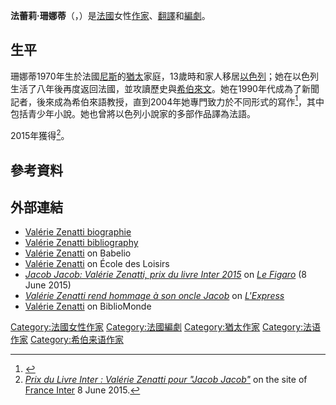 {{Infobox writer
| name         = 法蕾莉·珊娜蒂<br>Valérie Zenatti
| image        = Valérie Zenatti (21e Maghreb des Livres, Paris, 7 et 8 février 2015) retusche.jpg
| imagesize    = 
| birth_name    = 
| birth_date    = {{birth date|df=y|1970|04|01}}
| birth_place   = {{FRA}}[[尼斯|尼斯]]
| death_date    = 
| death_place   = 
| occupation   = [[作家|作家]]、[[翻譯|翻譯]]和[[編劇|編劇]]
| nationality  = {{FRA}}
| alma_mater   = 
| partner      = 
| subject      = 
| period       = 
| genre        = 
| movement     = 
| notableworks = 
| influences   = 
| influenced   = 
| awards       = 	{{link-en|國際圖書獎|Prix du Livre Inter}}（2015）
| signature    = 
}}

'''法蕾莉·珊娜蒂'''（{{lang-fr|'''Valérie Zenatti'''}}，{{bd|1970年|4月1日|catIdx=Zenatti, Valérie}}）是[[法國|法國]]女性[[作家|作家]]、[[翻譯|翻譯]]和[[編劇|編劇]]。

==生平==
珊娜蒂1970年生於法國[[尼斯|尼斯]]的[[猶太|猶太]]家庭，13歲時和家人移居[[以色列|以色列]]；她在以色列生活了八年後再度返回法國，並攻讀歷史與[[希伯來文|希伯來文]]。她在1990年代成為了新聞記者，後來成為希伯來語教授，直到2004年她專門致力於不同形式的寫作<ref>{{cite web |title=Valerie Zenatti |url=https://www.bloomsbury.com/author/valerie-zenatti |website=https://www.bloomsbury.com/ |accessdate=2021-02-07}}</ref>，其中包括青少年小說。她也曾將以色列小說家{{link-en|亞倫·艾伯斐|Aharon Appelfeld}}的多部作品譯為法語。

2015年獲得{{link-en|國際圖書獎|Prix du Livre Inter}}<ref>[https://web.archive.org/web/20150608195750/http://www.franceinter.fr/evenement-prix-du-livre-inter-valerie-zenatti-pour-jacob-jacob ''Prix du Livre Inter : Valérie Zenatti pour "Jacob Jacob"''] on the site of [[France_Inter|France Inter]] 8 June 2015.</ref>。

==參考資料==
{{reflist}}

== 外部連結 ==
* [https://web.archive.org/web/20160303205631/http://www.ricochet-jeunes.org/auteurs/recherche/3478-valerie-zenatti Valérie Zenatti biographie]
* [http://www.ricochet-jeunes.org/auteurs/bibliographie/3478-valerie-zenatti Valérie Zenatti bibliography] {{Wayback|url=http://www.ricochet-jeunes.org/auteurs/bibliographie/3478-valerie-zenatti |date=20170118135636 }}
* [http://www.babelio.com/auteur/Valerie-Zenatti/5364 Valérie Zenatti] {{Wayback|url=http://www.babelio.com/auteur/Valerie-Zenatti/5364 |date=20201129033555 }} on Babelio
* [http://www.ecoledesloisirs.fr/auteur/valerie-zenatti Valérie Zenatti] {{Wayback|url=http://www.ecoledesloisirs.fr/auteur/valerie-zenatti |date=20201127173010 }} on École des Loisirs
* [http://www.lefigaro.fr/livres/2015/06/08/03005-20150608ARTFIG00157--jacob-jacob-valerie-zenatti-prix-du-livre-inter-2015.php ''Jacob Jacob: Valérie Zenatti, prix du livre Inter 2015''] {{Wayback|url=http://www.lefigaro.fr/livres/2015/06/08/03005-20150608ARTFIG00157--jacob-jacob-valerie-zenatti-prix-du-livre-inter-2015.php |date=20210410194831 }} on ''[[Le_Figaro|Le Figaro]]'' (8 June 2015)
* [http://www.lexpress.fr/culture/livre/valerie-zenatti-rend-hommage-a-son-oncle-jacob_1607355.html ''Valérie Zenatti rend hommage à son oncle Jacob''] {{Wayback|url=http://www.lexpress.fr/culture/livre/valerie-zenatti-rend-hommage-a-son-oncle-jacob_1607355.html |date=20170821002616 }} on ''[[L'Express|L'Express]]''
* [http://www.bibliomonde.com/auteur/valerie-zenatti-1366.html Valérie Zenatti] {{Wayback|url=http://www.bibliomonde.com/auteur/valerie-zenatti-1366.html |date=20160303172445 }} on BiblioMonde

{{Authority control}}

[[Category:法國女性作家|Category:法國女性作家]]
[[Category:法國編劇|Category:法國編劇]]
[[Category:猶太作家|Category:猶太作家]]
[[Category:法语作家|Category:法语作家]]
[[Category:希伯来语作家|Category:希伯来语作家]]